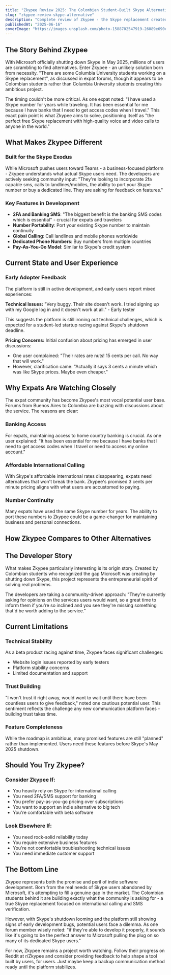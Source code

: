 ```yaml
---
title: "Zkypee Review 2025: The Colombian Student-Built Skype Alternative"
slug: "zkypee-review-skype-alternative"
description: "Complete review of Zkypee - the Skype replacement created by Colombian students. Learn about features, pricing, 2FA support, and why expats are talking about it."
publishedAt: "2025-06-16"
coverImage: "https://images.unsplash.com/photo-1588702547919-26089e690ecc?ixlib=rb-1.2.1&auto=format&fit=crop&w=1200&q=80"
---
```


## The Story Behind Zkypee

<SoftwareCard slug="zkypee" />

With Microsoft officially shutting down Skype in May 2025, millions of users are scrambling to find alternatives. Enter Zkypee - an unlikely solution born from necessity. "There are some Columbia University students working on a Skype replacement", as discussed in expat forums, though it appears to be Colombian students rather than Columbia University students creating this ambitious project.

The timing couldn't be more critical. As one expat noted: "I have used a Skype number for years while traveling. It has been essential for me because I have banks that I need to get access codes when I travel." This exact pain point is what Zkypee aims to solve, positioning itself as "the perfect free Skype replacement with high-quality voice and video calls to anyone in the world."

## What Makes Zkypee Different

### Built for the Skype Exodus
While Microsoft pushes users toward Teams - a business-focused platform - Zkypee understands what actual Skype users need. The developers are actively seeking community input: "They're looking to incorporate 2fa capable sms, calls to landlines/mobiles, the ability to port your Skype number or buy a dedicated line. They are asking for feedback on features."

### Key Features in Development
- **2FA and Banking SMS**: "The biggest benefit is the banking SMS codes which is essential" - crucial for expats and travelers
- **Number Portability**: Port your existing Skype number to maintain continuity
- **Global Calling**: Call landlines and mobile phones worldwide
- **Dedicated Phone Numbers**: Buy numbers from multiple countries
- **Pay-As-You-Go Model**: Similar to Skype's credit system

## Current State and User Experience

### Early Adopter Feedback
The platform is still in active development, and early users report mixed experiences:

**Technical Issues:**
"Very buggy. Their site doesn't work. I tried signing up with my Google log in and it doesn't work at all." - Early tester

This suggests the platform is still ironing out technical challenges, which is expected for a student-led startup racing against Skype's shutdown deadline.

**Pricing Concerns:**
Initial confusion about pricing has emerged in user discussions:
- One user complained: "Their rates are nuts! 15 cents per call. No way that will work."
- However, clarification came: "Actually it says 3 cents a minute which was like Skype prices. Maybe even cheaper."

## Why Expats Are Watching Closely

The expat community has become Zkypee's most vocal potential user base. Forums from Buenos Aires to Colombia are buzzing with discussions about the service. The reasons are clear:

### Banking Access
For expats, maintaining access to home country banking is crucial. As one user explained: "It has been essential for me because I have banks that I need to get access codes when I travel or need to access my online account."

### Affordable International Calling
With Skype's affordable international rates disappearing, expats need alternatives that won't break the bank. Zkypee's promised 3 cents per minute pricing aligns with what users are accustomed to paying.

### Number Continuity
Many expats have used the same Skype number for years. The ability to port these numbers to Zkypee could be a game-changer for maintaining business and personal connections.

## How Zkypee Compares to Other Alternatives

<Table data={{ 
  headers: ["Feature", "Zkypee", "Microsoft Teams", "Other VoIP Services"], 
  rows: [ 
    ["2FA/SMS Support", "Planned", "No", "Limited"], 
    ["Number Porting", "Planned", "No", "Some"], 
    ["Landline Calling", "Yes", "No", "Yes"], 
    ["Pricing Model", "Pay-as-you-go", "Subscription", "Mixed"], 
    ["Target Audience", "Skype users", "Businesses", "Varies"], 
    ["Development Stage", "Beta", "Mature", "Mature"] 
  ] 
}} />

## The Developer Story

What makes Zkypee particularly interesting is its origin story. Created by Colombian students who recognized the gap Microsoft was creating by shutting down Skype, this project represents the entrepreneurial spirit of solving real problems.

The developers are taking a community-driven approach: "They're currently asking for opinions on the services users would want, so a great time to inform them if you're so inclined and you see they're missing something that'd be worth adding to the service."

## Current Limitations

### Technical Stability
As a beta product racing against time, Zkypee faces significant challenges:
- Website login issues reported by early testers
- Platform stability concerns
- Limited documentation and support

### Trust Building
"I won't trust it right away, would want to wait until there have been countless users to give feedback," noted one cautious potential user. This sentiment reflects the challenge any new communication platform faces - building trust takes time.

### Feature Completeness
While the roadmap is ambitious, many promised features are still "planned" rather than implemented. Users need these features before Skype's May 2025 shutdown.

## Should You Try Zkypee?

### Consider Zkypee If:
- You heavily rely on Skype for international calling
- You need 2FA/SMS support for banking
- You prefer pay-as-you-go pricing over subscriptions
- You want to support an indie alternative to big tech
- You're comfortable with beta software

### Look Elsewhere If:
- You need rock-solid reliability today
- You require extensive business features
- You're not comfortable troubleshooting technical issues
- You need immediate customer support

## The Bottom Line

Zkypee represents both the promise and peril of indie software development. Born from the real needs of Skype users abandoned by Microsoft, it's attempting to fill a genuine gap in the market. The Colombian students behind it are building exactly what the community is asking for - a true Skype replacement focused on international calling and SMS verification.

However, with Skype's shutdown looming and the platform still showing signs of early development bugs, potential users face a dilemma. As one forum member wisely noted: "if they're able to develop it properly, it sounds like it's going to be the perfect answer to Microsoft pulling the plug on so many of its dedicated Skype users."

For now, Zkypee remains a project worth watching. Follow their progress on Reddit at r/Zkypee and consider providing feedback to help shape a tool built by users, for users. Just maybe keep a backup communication method ready until the platform stabilizes.
